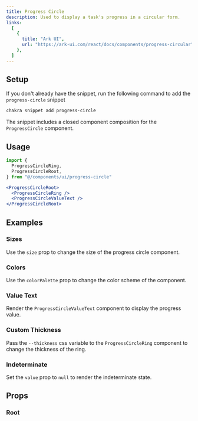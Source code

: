 ```yaml
---
title: Progress Circle
description: Used to display a task's progress in a circular form.
links:
  [
    {
      title: "Ark UI",
      url: "https://ark-ui.com/react/docs/components/progress-circular",
    },
  ]
---
```


<ExampleTabs name="progress-circle-basic" />

## Setup

If you don't already have the snippet, run the following command to add the
`progress-circle` snippet

```sh
chakra snippet add progress-circle
```

The snippet includes a closed component composition for the `ProgressCircle`
component.

## Usage

```jsx
import {
  ProgressCircleRing,
  ProgressCircleRoot,
} from "@/components/ui/progress-circle"
```

```jsx
<ProgressCircleRoot>
  <ProgressCircleRing />
  <ProgressCircleValueText />
</ProgressCircleRoot>
```

## Examples

### Sizes

Use the `size` prop to change the size of the progress circle component.

<ExampleTabs name="progress-circle-with-sizes" />

### Colors

Use the `colorPalette` prop to change the color scheme of the component.

<ExampleTabs name="progress-circle-with-colors" />

### Value Text

Render the `ProgressCircleValueText` component to display the progress value.

<ExampleTabs name="progress-circle-with-value-text" />

### Custom Thickness

Pass the `--thickness` css variable to the `ProgressCircleRing` component to
change the thickness of the ring.

<ExampleTabs name="progress-circle-with-thickness" />

### Indeterminate

Set the `value` prop to `null` to render the indeterminate state.

<ExampleTabs name="progress-circle-indeterminate" />

## Props

### Root

<PropTable component="ProgressCircle" part="Root" />

